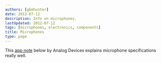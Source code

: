 ```yaml
---
authors: [gbmhunter]
date: 2012-07-12
description: Info on microphones.
lastUpdated: 2012-07-12
tags: [microphones, electronics, components]
title: Microphones
type: page
---
```


<WarningIsNotes />

This [app note](/misc/microphones/AN-1112-Analog-Devices-App-Note-Microphone-Specifications-Explained.pdf) below by Analog Devices explains microphone specifications really well.
